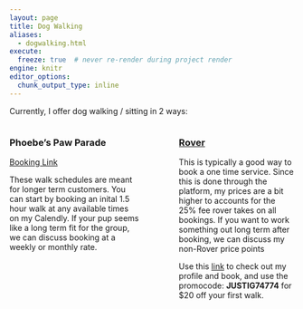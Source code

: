 ```yaml
---
layout: page
title: Dog Walking
aliases:
  - dogwalking.html
execute:
  freeze: true  # never re-render during project render
engine: knitr 
editor_options: 
  chunk_output_type: inline
---
```


Currently, I offer dog walking / sitting in 2 ways:

::: columns
::: {.column width="45%"}
### Phoebe's Paw Parade
```{=html}
<!-- Calendly link widget begin -->
<link href="https://assets.calendly.com/assets/external/widget.css" rel="stylesheet">
<script src="https://assets.calendly.com/assets/external/widget.js" type="text/javascript" async></script>
<a href="" onclick="Calendly.initPopupWidget({url: 'https://calendly.com/justingregoire/monday-phoebe-s-paw-parade'});return false;">Booking Link</a>
<!-- Calendly link widget end -->
```
These walk schedules are meant for longer term customers. You can start by booking an inital 1.5 hour walk at any available times on my Calendly. If your pup seems like a long term fit for the group, we can discuss booking at a weekly or monthly rate.
:::

::: {.column width="5%"}
<!-- empty column to create gap -->
:::

::: {.column width="40%"}
### [Rover](https://www.rover.com/sit/justig74774)

This is typically a good way to book a one time service. Since this is done through the platform, my prices are a bit higher to accounts for the 25% fee rover takes on all bookings. If you want to work something out long term after booking, we can discuss my non-Rover price points

Use this [link](https://www.rover.com/sit/justig74774) to check out my profile and book, and use the promocode: **JUSTIG74774** for \$20 off your first walk.
:::
:::

